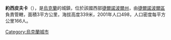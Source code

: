 {{coord|49|24|35|N|25|26|28|E|scale:30000|display=title}}

'''約西皮夫卡'''（{{lang-uk|Йосипівка}}），是[[烏克蘭|烏克蘭]]的城鎮，位於該國西部[[捷爾諾波爾州|捷爾諾波爾州]]，由[[捷爾諾波爾區|捷爾諾波爾區]]負責管轄，面積3平方公里，海拔高度339米，2001年人口498，人口密度每平方公里166人。

{{Ukraine-geo-stub}}
[[Category:烏克蘭城市|Category:烏克蘭城市]]